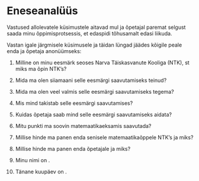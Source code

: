 # Eneseanalüüs

Vastused allolevatele küsimustele aitavad mul ja õpetajal paremat selgust saada minu õppimisprotsessis, et edaspidi tõhusamalt edasi liikuda.

Vastan igale järgmisele küsimusele ja täidan lüngad jäädes kõigile peale enda ja õpetaja anonüümseks:

1.  Milline on minu eesmärk seoses Narva Täiskasvanute Kooliga (NTK), st miks ma õpin NTK's?

    \vspace{0.1\textheight}

2.  Mida ma olen siiamaani selle eesmärgi saavutamiseks teinud?

    \vspace{0.2\textheight}

3.  Mida ma olen veel valmis selle eesmärgi saavutamiseks tegema?

    \vspace{0.2\textheight}

4.  Mis mind takistab selle eesmärgi saavutamises?

    \vspace{0.2\textheight}

5.  Kuidas õpetaja saab mind selle eesmärgi saavutamiseks aidata?

    \vspace{0.2\textheight}

6.  Mitu punkti ma soovin matemaatikaeksamis saavutada? \blank{100.}

7.  Millise hinde ma panen enda senisele matemaatikaõppele NTK's ja miks?

    \vspace{0.1\textheight}

8.  Millise hinde ma panen enda õpetajale ja miks?

    \vspace{0.1\textheight}

9. Minu nimi on \blank{peacecop kalmer:}.

10. Tänane kuupäev on \blank{2024-4-29}.
